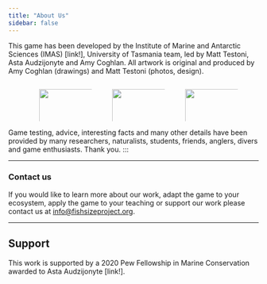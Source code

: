 ```yaml
---
title: "About Us"
sidebar: false
---
```


This game has been developed by the Institute of Marine and Antarctic Sciences (IMAS) <bf>[link!]</bf>, University of Tasmania team, led by Matt Testoni, Asta Audzijonyte and Amy Coghlan. All artwork is original and produced by Amy Coghlan (drawings) and Matt Testoni (photos, design). 

::: columns
::: {.column width="5%"}
<!-- empty column -->
:::

::: {.column width="30%"}
![](images/photo.png){style="fig-align:center; width:100%; height:auto; padding-left:20px; padding-right:20px;"}

::: text-center
Matt Testoni
:::

:::

::: {.column width="30%"}
![](images/photo.png){style="fig-align:center; width:100%; height:auto; padding-left:20px; padding-right:20px;"}

::: text-center
Asta Audzijonyte
:::

:::

::: {.column width="30%"}
![](images/photo.png){style="fig-align:center; width:100%; height:auto; padding-left:20px; padding-right:20px;"}

::: text-center
Amy Coghlan
:::

:::

::: {.column width="5%"}
<!-- empty column -->
:::

:::

Game testing, advice, interesting facts and many other details have been provided by many researchers, naturalists, students, friends, anglers, divers and game enthusiasts. Thank you.
:::

------------------------------------------------------------------------

### Contact us {#sec-contact}

If you would like to learn more about our work, adapt the game to your
ecosystem, apply the game to your teaching or support our work please
contact us at
[info\@fishsizeproject.org](mailto:info@fishsizeproject.org "Contact email").

------------------------------------------------------------------------

## Support {#sec-support}

This work is supported by a 2020 Pew Fellowship in Marine Conservation
awarded to Asta Audzijonyte <bf>[link!]</bf>.

